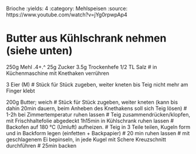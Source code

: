 Brioche
:yields: 4
:category: Mehlspeisen
:source: https://www.youtube.com/watch?v=jYg0rpwpAp4

# Butter aus Kühlschrank nehmen (siehe unten)
250g Mehl .4+.^
25g Zucker
3.5g Trockenhefe
1/2 TL Salz
# in Küchenmaschine mit Knethaken verrühren

3 Eier (M)
# Stück für Stück zugeben, weiter kneten bis Teig nicht mehr am Finger klebt

200g Butter; weich
# Stück für Stück zugeben, weiter kneten (kann bis dahin 20min dauern, beim Anheben des Knethakens soll sich Teig lösen)
# 1-2h bei Zimmertemperatur ruhen lassen
# Teig zusammendrücken/klopfen, mit Frischhaltefolie abgedeckt 1h15min in Kühlschrank ruhen lassen
# Backofen auf 180 °C (Umluft) aufheizen.
# Teig in 3 Teile teilen, Kugeln form und in Backform legen (einfetten + Backpapier)
# 20 min ruhen lassen
# mit geschlagenem Ei bepinseln, in jede Kugel mit Schere Kreuzschnitt durchführen
# 25min backen
